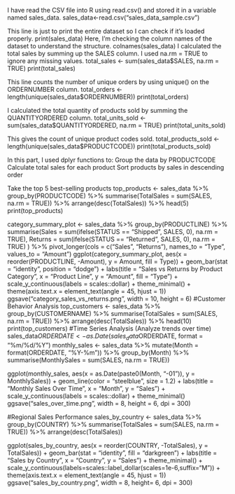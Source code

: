  I have read the CSV file into R using read.csv() and stored it in a variable named sales_data.
sales_data<-read.csv("sales_data_sample.csv") 

This line is just to print the entire dataset so I can check if it's loaded properly.
print(sales_data)
Here, I’m checking the column names of the dataset to understand the structure.
colnames(sales_data)
I calculated the total sales by summing up the SALES column. I used na.rm = TRUE to ignore any missing values.
total_sales <- sum(sales_data$SALES, na.rm = TRUE)
print(total_sales)

This line counts the number of unique orders by using unique() on the ORDERNUMBER column.
total_orders <- length(unique(sales_data$ORDERNUMBER))
print(total_orders)

I calculated the total quantity of products sold by summing the QUANTITYORDERED column.
total_units_sold <- sum(sales_data$QUANTITYORDERED, na.rm = TRUE)
print(total_units_sold)

This gives the count of unique product codes sold.
total_products_sold <- length(unique(sales_data$PRODUCTCODE))
print(total_products_sold)

In this part, I used dplyr functions to:
Group the data by PRODUCTCODE
Calculate total sales for each product
Sort products by sales in descending order

Take the top 5 best-selling products
top_products <- sales_data %>%
  group_by(PRODUCTCODE) %>%
  summarise(TotalSales = sum(SALES, na.rm = TRUE)) %>%
  arrange(desc(TotalSales)) %>%
  head(5)
  print(top_products)

category_summary_plot <- sales_data %>%
  group_by(PRODUCTLINE) %>%
  summarise(Sales = sum(ifelse(STATUS == "Shipped", SALES, 0), na.rm = TRUE),
    Returns = sum(ifelse(STATUS == "Returned", SALES, 0), na.rm = TRUE)
  ) %>%
  pivot_longer(cols = c("Sales", "Returns"), names_to = "Type", values_to = "Amount")
ggplot(category_summary_plot, aes(x = reorder(PRODUCTLINE, -Amount), y = Amount, fill = Type)) +
  geom_bar(stat = "identity", position = "dodge") +
  labs(title = "Sales vs Returns by Product Category",
       x = "Product Line",
       y = "Amount",
       fill = "Type") +
  scale_y_continuous(labels = scales::dollar) +
  theme_minimal() +
  theme(axis.text.x = element_text(angle = 45, hjust = 1))
  ggsave("category_sales_vs_returns.png", width = 10, height = 6)
#Customer Behavior Analysis
top_customers <- sales_data %>%
  group_by(CUSTOMERNAME) %>%
  summarise(TotalSales = sum(SALES, na.rm = TRUE)) %>%
  arrange(desc(TotalSales)) %>%
  head(10)
print(top_customers)
#Time Series Analysis (Analyze trends over time)
sales_data$ORDERDATE <- as.Date(sales_data$ORDERDATE, format = "%m/%d/%Y")
monthly_sales <- sales_data %>%
  mutate(Month = format(ORDERDATE, "%Y-%m")) %>%
  group_by(Month) %>%
  summarise(MonthlySales = sum(SALES, na.rm = TRUE))

ggplot(monthly_sales, aes(x = as.Date(paste0(Month, "-01")), y = MonthlySales)) +
  geom_line(color = "steelblue", size = 1.2) +
  labs(title = "Monthly Sales Over Time", x = "Month", y = "Sales") +
  scale_y_continuous(labels = scales::dollar) +
  theme_minimal()
ggsave("sales_over_time.png", width = 8, height = 6, dpi = 300)

#Regional Sales Performance
sales_by_country <- sales_data %>%
  group_by(COUNTRY) %>%
  summarise(TotalSales = sum(SALES, na.rm = TRUE)) %>%
  arrange(desc(TotalSales))

ggplot(sales_by_country, aes(x = reorder(COUNTRY, -TotalSales), y = TotalSales)) +
  geom_bar(stat = "identity", fill = "darkgreen") +
  labs(title = "Sales by Country", x = "Country", y = "Sales") +
  theme_minimal() + scale_y_continuous(labels=scales::label_dollar(scales=1e-6,suffix="M")) +
  theme(axis.text.x = element_text(angle = 45, hjust = 1))
ggsave("sales_by_country.png", width = 8, height= 6, dpi = 300)




